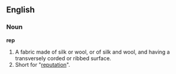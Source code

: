 ==English==
===Noun===
'''rep'''

#A fabric made of silk or wool, or of silk and wool, and having a transversely corded or ribbed surface.
#Short for "[[reputation]]".